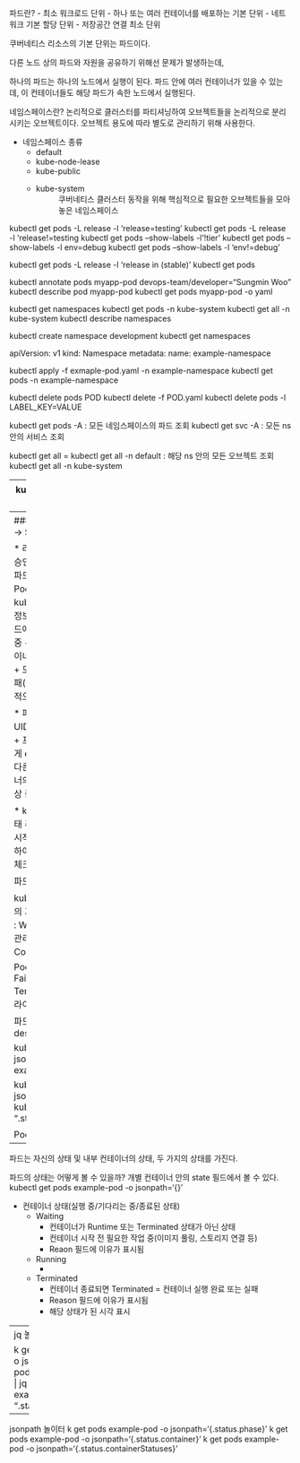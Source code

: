 
파드란?
- 최소 워크로드 단위
- 하나 또는 여러 컨테이너를 배포하는 기본 단위
- 네트워크 기본 할당 단위
- 저장공간 연결 최소 단위

쿠버네티스 리소스의 기본 단위는 파드이다.


다른 노드 상의 파드와 자원을 공유하기 위해선 문제가 발생하는데,


하나의 파드는 하나의 노드에서 실행이 된다.
파드 안에 여러 컨테이너가 있을 수 있는데, 이 컨테이너들도 해당 파드가 속한 노드에서 실행된다.


네임스페이스란?
논리적으로 클러스터를 파티셔닝하여 오브젝트들을 논리적으로 분리시키는 오브젝트이다.
오브젝트 용도에 따라 별도로 관리하기 위해 사용한다.

* 네임스페이스 종류
  + default
  + kube-node-lease
  + kube-public
  + kube-system
    : 쿠버네티스 클러스터 동작을 위해 핵심적으로 필요한 오브젝트들을 모아놓은 네임스페이스




kubectl get pods -L release -l 'release=testing'
kubectl get pods -L release -l 'release!=testing
kubectl get pods --show-labels -l '!tier'
kubectl get pods --show-labels -l env=debug
kubectl get pods --show-labels -l 'env!=debug'

kubectl get pods -L release -l 'release in (stable)'
kubectl get pods 

kubectl annotate pods myapp-pod devops-team/developer="Sungmin Woo"
kubectl describe pod myapp-pod
kubectl get pods myapp-pod -o yaml

kubectl get namespaces
kubectl get pods -n kube-system
kubectl get all -n kube-system
kubectl describe namespaces

kubectl create namespace development
kubectl get namespaces

apiVersion: v1
kind: Namespace
metadata:
  name: example-namespace

kubectl apply -f exmaple-pod.yaml -n example-namespace
kubectl get pods -n example-namespace

kubectl delete pods POD
kubectl delete -f POD.yaml
kubectl delete pods -l LABEL_KEY=VALUE

kubectl get pods -A : 모든 네임스페이스의 파드 조회
kubectl get svc -A : 모든 ns 안의 서비스 조회

kubectl get all = kubectl get all -n default : 해당 ns 안의 모든 오브젝트 조회
kubectl get all -n kube-system

---
kubernetes.io/ 레이블 접두어 : 쿠버네티스에서 관리가 되는 오브젝트들에 붙는 레이블


---
#### 파드의 라이프 사이클
Pending -> Running -> Succeeded -> Failed

* 라이프 사이클
  + Pending
    + 파드, 클러스터에서 승인 but 실행 X / 스케줄링 되기 전
    + 이미지 풀링
    + 파드 생성 요청 -> kube-scheduler가 Node에 Pod를 할당(assign, schedule) 
      -> 해당 노드 kubelet에서 생성할 오브젝트 주기적으로 체크 -> 정보 확인 후 오브젝트 생성
  + Running
    + 파드가 노드에 할당됨
    + 파드 내 하나 이상의 컨테이너가 실행 중 
    + 시작 또는 재시작 중
  + Succeeded
    + 모든 컨테이너가 정상(zero) 종료
    + 재시작되지 않음
  + Failed
    + 모든 컨테이너가 종료
    + 하나 이상의 컨테이너가 실패(non-zero) 종료
  + Unkown
    + 알 수 없음
    + 일반적으로 노드와의 통신 오류

* 파드
  + 임시 워크로드 리소스(일회용)
  + 생성 시 UID 할당
  + 종료시까지 스케줄링되 노드에서만 실행
  + 프로세스가 실행되고 난후 결과를 부모 프로세스에게 exit 코드를 반환되는데,
    return 0; -> 정상 종료 / 다른 값이 반환되면 비정상 종료
  + 기본적으로 컨테이너의 애플리케이션의 exit 코드 반환값으로 정상/비정상 종료 판단한다.
    (다른 방법으로 판단할 수도 있다.)

* kubelet이 하는 일
  + 파드 및 파드 내 컨테이너 상태 추적, 오류 발생 시 컨테이너 재시작
    (파드 전체 재시작 or 컨테이너 재시작?)
  + 컨테이너 런타임을 이용하여 컨테이너 생성
  + 컨테이너의 상태를 주기적으로 체크


파드 삭제(gracefully) <-> --force


kube-node-lease namespace : cluster가 node의 가용성을 Node Heartbeat를 통해 관리
kubelet : Worker Node가 컨테이너 정상 작동 여부 확인 및 관리(장애 조치)
(그렇다면 Node -> Pod , Pod -> Container 관리 오브젝트는?)


Pod : Pending -> Running -> Succeeded -> Failed
Container : Waiting -> Running -> Terminated
(Node, Controller, Service의 상태, 라이프사이클은?)

파드의 상태 확인
kubectl get pods
kubectl describe pod POD

kubectl get pod example-pod -o jsonpath='{.status.phase}'
kubectl get pod example-pod -o json | jq ".status.phase"

kubectl get pod example-pod -o jsonpath='{.status.containerStatuses[*].state}'
kubectl get pod example-pod -o json | jq ".status.containerStatuses[].state"

Pod의 상태를 나타내는 필드 .status.phase

---

파드는 자신의 상태 및 내부 컨테이너의 상태, 두 가지의 상태를 가진다.

파드의 상태는 어떻게 볼 수 있을까? 개별 컨테이너 안의 state 필드에서 볼 수 있다.
kubectl get pods example-pod -o jsonpath='{}'

* 컨테이너 상태(실행 중/기다리는 중/종료된 상태)
  + Waiting
    + 컨테이너가 Runtime 또는 Terminated 상태가 아닌 상태
    + 컨테이너 시작 전 필요한 작업 중(이미지 풀링, 스토리지 연결 등)
    + Reaon 필드에 이유가 표시됨
  + Running
    + 
  + Terminated
    + 컨테이너 종료되면 Terminated = 컨테이너 실행 완료 또는 실패
    + Reason 필드에 이유가 표시됨
    + 해당 상태가 된 시각 표시

--- 
jq 놀이터

k get pods example-pod -o json | jq ".kind"
k get pods exmaple-pod -o json | jq ".metadata"
k get pods example-pod -o json | jq ".status.containerStatuses"

---
jsonpath 놀이터
k get pods example-pod -o jsonpath='{.status.phase}'
k get pods example-pod -o jsonpath='{.status.container}'
k get pods example-pod -o jsonpath='{.status.containerStatuses}'








